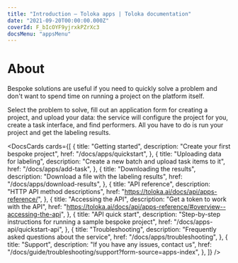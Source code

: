 ```yaml
---
title: "Introduction — Toloka apps | Toloka documentation"
date: "2021-09-20T00:00:00.000Z"
coverId: F_bIcOYF9yjrxkPZrXc3
docsMenu: "appsMenu"
---
```



# About

Bespoke solutions are useful if you need to quickly solve a problem and don't want to spend time on running a project on the platform itself.

Select the problem to solve, fill out an application form for creating a project, and upload your data: the service will configure the project for you, create a task interface, and find performers. All you have to do is run your project and get the labeling results.

<DocsCards cards={[
{
  title: "Getting started",
  description: "Create your first bespoke project",
  href: "/docs/apps/quickstart",
},
{
  title: "Uploading data for labeling",
  description: "Create a new batch and upload task items to it",
  href: "/docs/apps/add-task",
},
{
  title: "Downloading the results",
  description: "Download a file with the labeling results",
  href: "/docs/apps/download-results",
},
{
  title: "API reference",
  description: "HTTP API method descriptions",
  href: "https://toloka.ai/docs/api/apps-reference/",
},
{
  title: "Accessing the API",
  description: "Get a token to work with the API",
  href: "https://toloka.ai/docs/api/apps-reference/#overview--accessing-the-api",
},
{
  title: "API quick start",
  description: "Step-by-step instructions for running a sample bespoke project",
  href: "/docs/apps-api/quickstart-api",
},
{
  title: "Troubleshooting",
  description: "Frequently asked questions about the service",
  href: "/docs/apps/troubleshooting",
},
{
  title: "Support",
  description: "If you have any issues, contact us",
  href: "/docs/guide/troubleshooting/support?form-source=apps-index",
},
]} />

<GlobalCommunity/>

<SocialMedia/>
